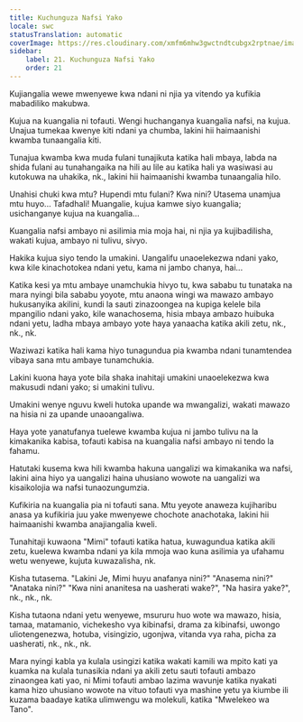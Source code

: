 ```yaml
---
title: Kuchunguza Nafsi Yako
locale: swc
statusTranslation: automatic
coverImage: https://res.cloudinary.com/xmfm6mhw3gwctndtcubgx2rptnae/image/upload/v1740468922/small_cover_tratado_de_psicologia_revolucionaria_a4c0dca4e0.webp
sidebar:
    label: 21. Kuchunguza Nafsi Yako
    order: 21
---
```

Kujiangalia wewe mwenyewe kwa ndani ni njia ya vitendo ya kufikia mabadiliko makubwa.

Kujua na kuangalia ni tofauti. Wengi huchanganya kuangalia nafsi, na kujua. Unajua tumekaa kwenye kiti ndani ya chumba, lakini hii haimaanishi kwamba tunaangalia kiti.

Tunajua kwamba kwa muda fulani tunajikuta katika hali mbaya, labda na shida fulani au tunahangaika na hili au lile au katika hali ya wasiwasi au kutokuwa na uhakika, nk., lakini hii haimaanishi kwamba tunaangalia hilo.

Unahisi chuki kwa mtu? Hupendi mtu fulani? Kwa nini? Utasema unamjua mtu huyo... Tafadhali! Muangalie, kujua kamwe siyo kuangalia; usichanganye kujua na kuangalia...

Kuangalia nafsi ambayo ni asilimia mia moja hai, ni njia ya kujibadilisha, wakati kujua, ambayo ni tulivu, sivyo.

Hakika kujua siyo tendo la umakini. Uangalifu unaoelekezwa ndani yako, kwa kile kinachotokea ndani yetu, kama ni jambo chanya, hai...

Katika kesi ya mtu ambaye unamchukia hivyo tu, kwa sababu tu tunataka na mara nyingi bila sababu yoyote, mtu anaona wingi wa mawazo ambayo hukusanyika akilini, kundi la sauti zinazoongea na kupiga kelele bila mpangilio ndani yako, kile wanachosema, hisia mbaya ambazo huibuka ndani yetu, ladha mbaya ambayo yote haya yanaacha katika akili zetu, nk., nk., nk.

Waziwazi katika hali kama hiyo tunagundua pia kwamba ndani tunamtendea vibaya sana mtu ambaye tunamchukia.

Lakini kuona haya yote bila shaka inahitaji umakini unaoelekezwa kwa makusudi ndani yako; si umakini tulivu.

Umakini wenye nguvu kweli hutoka upande wa mwangalizi, wakati mawazo na hisia ni za upande unaoangaliwa.

Haya yote yanatufanya tuelewe kwamba kujua ni jambo tulivu na la kimakanika kabisa, tofauti kabisa na kuangalia nafsi ambayo ni tendo la fahamu.

Hatutaki kusema kwa hili kwamba hakuna uangalizi wa kimakanika wa nafsi, lakini aina hiyo ya uangalizi haina uhusiano wowote na uangalizi wa kisaikolojia wa nafsi tunaozungumzia.

Kufikiria na kuangalia pia ni tofauti sana. Mtu yeyote anaweza kujiharibu anasa ya kufikiria juu yake mwenyewe chochote anachotaka, lakini hii haimaanishi kwamba anajiangalia kweli.

Tunahitaji kuwaona "Mimi" tofauti katika hatua, kuwagundua katika akili zetu, kuelewa kwamba ndani ya kila mmoja wao kuna asilimia ya ufahamu wetu wenyewe, kujuta kuwazalisha, nk.

Kisha tutasema. "Lakini Je, Mimi huyu anafanya nini?" "Anasema nini?" "Anataka nini?" "Kwa nini ananitesa na uasherati wake?", "Na hasira yake?", nk., nk., nk.

Kisha tutaona ndani yetu wenyewe, msururu huo wote wa mawazo, hisia, tamaa, matamanio, vichekesho vya kibinafsi, drama za kibinafsi, uwongo uliotengenezwa, hotuba, visingizio, ugonjwa, vitanda vya raha, picha za uasherati, nk., nk., nk.

Mara nyingi kabla ya kulala usingizi katika wakati kamili wa mpito kati ya kuamka na kulala tunasikia ndani ya akili zetu sauti tofauti ambazo zinaongea kati yao, ni Mimi tofauti ambao lazima wavunje katika nyakati kama hizo uhusiano wowote na vituo tofauti vya mashine yetu ya kiumbe ili kuzama baadaye katika ulimwengu wa molekuli, katika "Mwelekeo wa Tano".

